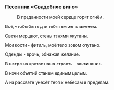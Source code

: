 ===Песенник «Свадебное вино»===
:В преданности моей сердце горит огнём.
:
Всё, чтобы быть для тебя тем же пламенем.
:
Свечи мерцают, стены тенями окутаны.
:
Мои кости - фитиль, моё тело зовом опутано.
:
Одежды - прочь, обнажая желание.
:
В шатре из цветов наша страсть - заклинание.
:
В ночи объятий станем единым целым.
:
А на рассвете унесёт тебя к небесам и пределам.
